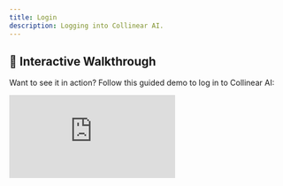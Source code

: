 ```yaml
---
title: Login
description: Logging into Collinear AI.
---
```


## 🎥 Interactive Walkthrough

Want to see it in action? Follow this guided demo to log in to Collinear AI:


<div style={{position: 'relative', paddingBottom: 'calc(51.66666666666667% + 41px)', height: 0, width: '100%'}}>
    <iframe
        src="https://demo.arcade.software/HfIxGRvXG2DlPeb8tWd8?embed&embed_mobile=tab&embed_desktop=inline&show_copy_link=true"
        title="Log in | Collinear"
        frameBorder="0"
        loading="lazy"
        allowFullScreen
        allow="clipboard-write"
        style={{position: 'absolute', top: 0, left: 0, width: '100%', height: '100%', colorScheme: 'light'}}
    />
</div>